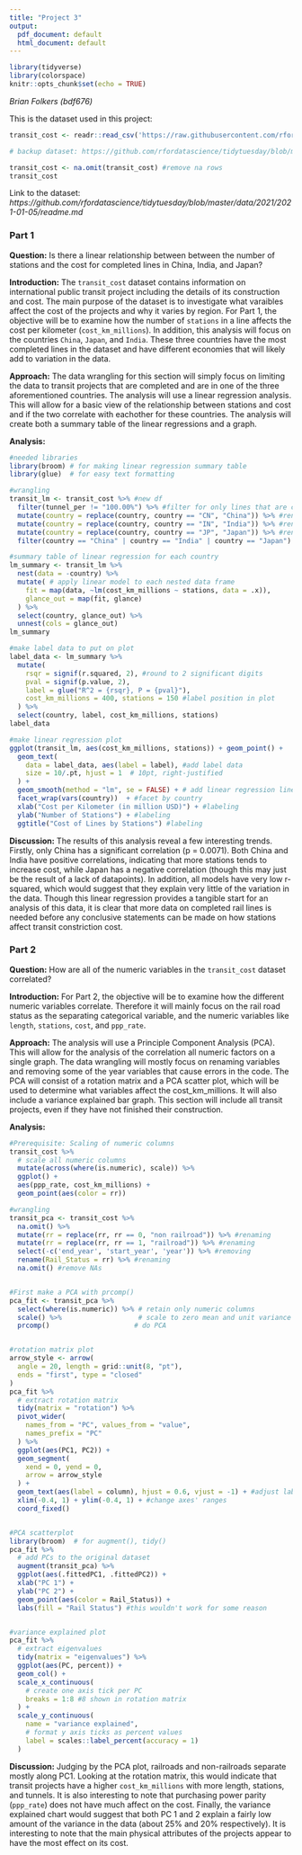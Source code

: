 ```yaml
---
title: "Project 3"
output:
  pdf_document: default
  html_document: default
---
```


```r
library(tidyverse)
library(colorspace)
knitr::opts_chunk$set(echo = TRUE)
```

*Brian Folkers (bdf676)*

This is the dataset used in this project:

```r
transit_cost <- readr::read_csv('https://raw.githubusercontent.com/rfordatascience/tidytuesday/master/data/2021/2021-01-05/transit_cost.csv')

# backup dataset: https://github.com/rfordatascience/tidytuesday/blob/master/data/2021/2021-06-22/readme.md

transit_cost <- na.omit(transit_cost) #remove na rows
transit_cost
```

Link to the dataset: *https://github.com/rfordatascience/tidytuesday/blob/master/data/2021/2021-01-05/readme.md*

### **Part 1**

**Question:** Is there a linear relationship between between the number of stations and the cost for completed lines in China, India, and Japan?

**Introduction:** The `transit_cost` dataset contains information on international public transit project including the details of its construction and cost. The main purpose of the dataset is to investigate what varaibles affect the cost of the projects and why it varies by region. For Part 1, the objective will be to examine how the number of `stations` in a line affects the cost per kilometer (`cost_km_millions`). In addition, this analysis will focus on the countries `China`, `Japan`, and `India`. These three countries have the most completed lines in the dataset and have different economies that will likely add to variation in the data.

**Approach:** The data wrangling for this section will simply focus on limiting the data to transit projects that are completed and are in one of the three aforementioned countries. The analysis will use a linear regression analysis. This will allow for a basic view of the relationship between stations and cost and if the two correlate with eachother for these countries. The analysis will create both a summary table of the linear regressions and a graph.

**Analysis:**
```r
#needed libraries
library(broom) # for making linear regression summary table
library(glue)  # for easy text formatting

#wrangling
transit_lm <- transit_cost %>% #new df 
  filter(tunnel_per != "100.00%") %>% #filter for only lines that are completed
  mutate(country = replace(country, country == "CN", "China")) %>% #renaming
  mutate(country = replace(country, country == "IN", "India")) %>% #renaming
  mutate(country = replace(country, country == "JP", "Japan")) %>% #renaming
  filter(country == "China" | country == "India" | country == "Japan") #filtering for three countries

#summary table of linear regression for each country
lm_summary <- transit_lm %>%
  nest(data = -country) %>%
  mutate( # apply linear model to each nested data frame
    fit = map(data, ~lm(cost_km_millions ~ stations, data = .x)),
    glance_out = map(fit, glance)
  ) %>%
  select(country, glance_out) %>%
  unnest(cols = glance_out)
lm_summary
```

```r
#make label data to put on plot
label_data <- lm_summary %>%
  mutate(
    rsqr = signif(r.squared, 2), #round to 2 significant digits
    pval = signif(p.value, 2),
    label = glue("R^2 = {rsqr}, P = {pval}"),
    cost_km_millions = 400, stations = 150 #label position in plot
  ) %>%
  select(country, label, cost_km_millions, stations)
label_data
```

```r
#make linear regression plot
ggplot(transit_lm, aes(cost_km_millions, stations)) + geom_point() +
  geom_text(
    data = label_data, aes(label = label), #add label data
    size = 10/.pt, hjust = 1  # 10pt, right-justified
  ) +
  geom_smooth(method = "lm", se = FALSE) + # add linear regression line
  facet_wrap(vars(country))  + #facet by country
  xlab("Cost per Kilometer (in million USD)") + #labeling
  ylab("Number of Stations") + #labeling
  ggtitle("Cost of Lines by Stations") #labeling
```


**Discussion:** The results of this analysis reveal a few interesting trends. Firstly, only China has a significant correlation (p = 0.0071). Both China and India have positive correlations, indicating that more stations tends to increase cost, while Japan has a negative correlation (though this may just be the result of a lack of datapoints). In addition, all models have very low r-squared, which would suggest that they explain very little of the variation in the data. Though this linear regression provides a tangible start for an analysis of this data, it is clear that more data on completed rail lines is needed before any conclusive statements can be made on how stations affect transit constriction cost.


### **Part 2**

**Question:** How are all of the numeric variables in the `transit_cost` dataset correlated?

**Introduction:** For Part 2, the objective will be to examine how the different numeric variables correlate. Therefore it will mainly focus on the rail road status as the separating categorical variable, and the numeric variables like `length`, `stations`, `cost`, and `ppp_rate`.

**Approach:** The analysis will use a Principle Component Analysis (PCA). This will allow for the analysis of the correlation all numeric factors on a single graph. The data wrangling will mostly focus on renaming variables and removing some of the year variables that cause errors in the code. The PCA will consist of a rotation matrix and a PCA scatter plot, which will be used to determine what variables affect the cost_km_millions. It will also include a variance explained bar graph. This section will include all transit projects, even if they have not finished their construction.

**Analysis:**

```r
#Prerequisite: Scaling of numeric columns
transit_cost %>% 
  # scale all numeric columns
  mutate(across(where(is.numeric), scale)) %>%
  ggplot() +
  aes(ppp_rate, cost_km_millions) + 
  geom_point(aes(color = rr))
```

```r
#wrangling
transit_pca <- transit_cost %>% 
  na.omit() %>%
  mutate(rr = replace(rr, rr == 0, "non railroad")) %>% #renaming
  mutate(rr = replace(rr, rr == 1, "railroad")) %>% #renaming
  select(-c('end_year', 'start_year', 'year')) %>% #removing 
  rename(Rail_Status = rr) %>% #renaming
  na.omit() #remove NAs


#First make a PCA with prcomp()
pca_fit <- transit_pca %>% 
  select(where(is.numeric)) %>% # retain only numeric columns
  scale() %>%                   # scale to zero mean and unit variance
  prcomp()                     # do PCA


#rotation matrix plot
arrow_style <- arrow(
  angle = 20, length = grid::unit(8, "pt"),
  ends = "first", type = "closed"
)
pca_fit %>%
  # extract rotation matrix
  tidy(matrix = "rotation") %>%
  pivot_wider(
    names_from = "PC", values_from = "value",
    names_prefix = "PC"
  ) %>%
  ggplot(aes(PC1, PC2)) +
  geom_segment(
    xend = 0, yend = 0,
    arrow = arrow_style
  ) +
  geom_text(aes(label = column), hjust = 0.6, vjust = -1) + #adjust labels
  xlim(-0.4, 1) + ylim(-0.4, 1) + #change axes' ranges
  coord_fixed()


#PCA scatterplot
library(broom)  # for augment(), tidy()
pca_fit %>%
  # add PCs to the original dataset
  augment(transit_pca) %>%
  ggplot(aes(.fittedPC1, .fittedPC2)) +
  xlab("PC 1") + 
  ylab("PC 2") +
  geom_point(aes(color = Rail_Status)) +
  labs(fill = "Rail Status") #this wouldn't work for some reason


#variance explained plot
pca_fit %>%
  # extract eigenvalues
  tidy(matrix = "eigenvalues") %>%
  ggplot(aes(PC, percent)) + 
  geom_col() + 
  scale_x_continuous(
    # create one axis tick per PC
    breaks = 1:8 #8 shown in rotation matrix
  ) +
  scale_y_continuous(
    name = "variance explained",
    # format y axis ticks as percent values
    label = scales::label_percent(accuracy = 1)
  )
```

**Discussion:** Judging by the PCA plot, railroads and non-railroads separate mostly along PC1. Looking at the rotation matrix, this would indicate that transit projects have a higher `cost_km_millions` with more length, stations, and tunnels. It is also interesting to note that purchasing power parity (`ppp_rate`) does not have much affect on the cost. Finally, the variance explained chart would suggest that both PC 1 and 2 explain a fairly low amount of the variance in the data (about 25% and 20% respectively). It is interesting to note that the main physical attributes of the projects appear to have the most effect on its cost.






